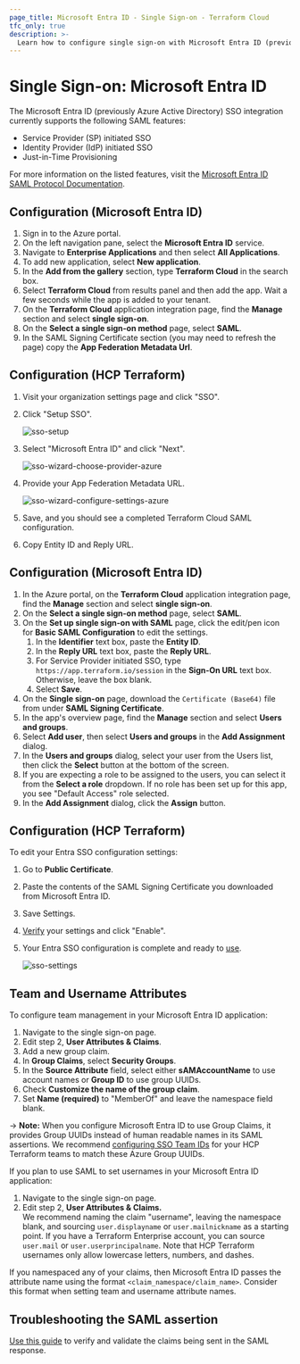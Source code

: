 ```yaml
---
page_title: Microsoft Entra ID - Single Sign-on - Terraform Cloud
tfc_only: true
description: >-
  Learn how to configure single sign-on with Microsoft Entra ID (previously Azure active directory).
---
```


# Single Sign-on: Microsoft Entra ID

The Microsoft Entra ID (previously Azure Active Directory) SSO integration currently supports the following SAML features:

- Service Provider (SP) initiated SSO
- Identity Provider (IdP) initiated SSO
- Just-in-Time Provisioning

For more information on the listed features, visit the [Microsoft Entra ID SAML Protocol Documentation](https://learn.microsoft.com/en-us/entra/identity-platform/single-sign-on-saml-protocol).

## Configuration (Microsoft Entra ID)

1. Sign in to the Azure portal.
1. On the left navigation pane, select the **Microsoft Entra ID** service.
1. Navigate to **Enterprise Applications** and then select **All Applications**.
1. To add new application, select **New application**.
1. In the **Add from the gallery** section, type **Terraform Cloud** in the search box.
1. Select **Terraform Cloud** from results panel and then add the app. Wait a few seconds while the app is added to your tenant.
1. On the **Terraform Cloud** application integration page, find the **Manage** section and select **single sign-on**.
1. On the **Select a single sign-on method** page, select **SAML**.
1. In the SAML Signing Certificate section (you may need to refresh the page) copy the **App Federation Metadata Url**.

## Configuration (HCP Terraform)

1. Visit your organization settings page and click "SSO".

1. Click "Setup SSO".

   ![sso-setup](/img/docs/setup.png)

1. Select "Microsoft Entra ID" and click "Next".

   ![sso-wizard-choose-provider-azure](/img/docs/wizard-choose-provider-azure.png)

1. Provide your App Federation Metadata URL.

   ![sso-wizard-configure-settings-azure](/img/docs/wizard-configure-settings-azure.png)

1. Save, and you should see a completed Terraform Cloud SAML configuration.

1. Copy Entity ID and Reply URL.

## Configuration (Microsoft Entra ID)

1. In the Azure portal, on the **Terraform Cloud** application integration page, find the **Manage** section and select **single sign-on**.
1. On the **Select a single sign-on method** page, select **SAML**.
1. On the **Set up single sign-on with SAML** page, click the edit/pen icon for **Basic SAML Configuration** to edit the settings.
   1. In the **Identifier** text box, paste the **Entity ID**.
   1. In the **Reply URL** text box, paste the **Reply URL**.
   1. For Service Provider initiated SSO, type `https://app.terraform.io/session` in the **Sign-On URL** text box. Otherwise, leave the box blank.
   1. Select **Save**.
1. On the **Single sign-on** page, download the `Certificate (Base64)` file from under **SAML Signing Certificate**.
1. In the app's overview page, find the **Manage** section and select **Users and groups**.
1. Select **Add user**, then select **Users and groups** in the **Add Assignment** dialog.
1. In the **Users and groups** dialog, select your user from the Users list, then click the **Select** button at the bottom of the screen.
1. If you are expecting a role to be assigned to the users, you can select it from the **Select a role** dropdown. If no role has been set up for this app, you see "Default Access" role selected.
1. In the **Add Assignment** dialog, click the **Assign** button.

## Configuration (HCP Terraform)
To edit your Entra SSO configuration settings:

   1. Go to **Public Certificate**.
   1. Paste the contents of the SAML Signing Certificate you downloaded from Microsoft Entra ID.
   1. Save Settings.
1. [Verify](/terraform/cloud-docs/users-teams-organizations/single-sign-on/testing) your settings and click "Enable".

1. Your Entra SSO configuration is complete and ready to [use](/terraform/cloud-docs/users-teams-organizations/single-sign-on#signing-in-with-sso).

   ![sso-settings](/img/docs/settings-azure.png)

## Team and Username Attributes

To configure team management in your Microsoft Entra ID application:

1. Navigate to the single sign-on page.
1. Edit step 2, **User Attributes & Claims**. 
1. Add a new group claim.
1. In **Group Claims**, select **Security Groups**.  
1. In the **Source Attribute** field, select either **sAMAccountName** to use account names or **Group ID** to use group UUIDs. 
1. Check **Customize the name of the group claim**. 
1. Set **Name (required)** to "MemberOf" and leave the namespace field blank.

-> **Note:** When you configure Microsoft Entra ID to use Group Claims, it provides Group UUIDs instead of human readable names in its SAML assertions. We recommend [configuring SSO Team IDs](/terraform/cloud-docs/users-teams-organizations/single-sign-on#team-names-and-sso-team-ids) for your HCP Terraform teams to match these Azure Group UUIDs.

If you plan to use SAML to set usernames in your Microsoft Entra ID application:

1. Navigate to the single sign-on page.
1. Edit step 2, **User Attributes & Claims.**  
   We recommend naming the claim "username", leaving the namespace blank, and sourcing `user.displayname` or `user.mailnickname` as a starting point. If you have a Terraform Enterprise account, you can source `user.mail` or `user.userprincipalname`. Note that HCP Terraform usernames only allow lowercase letters, numbers, and dashes.

If you namespaced any of your claims, then Microsoft Entra ID passes the attribute name using the format `<claim_namespace/claim_name>`. Consider this format when setting team and username attribute names.

## Troubleshooting the SAML assertion
[Use this guide](https://support.hashicorp.com/hc/en-us/articles/1500005371682-Capturing-a-SAML-Assertion) to verify and validate the claims being sent in the SAML response. 
